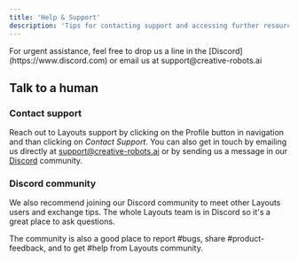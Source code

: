 ```yaml
---
title: 'Help & Support'
description: 'Tips for contacting support and accessing further resources.'
---
```


<Info>
  For urgent assistance, feel free to drop us a line in the [Discord](https://www.discord.com) or email us at support@creative-robots.ai
</Info>

## Talk to a human

### Contact support

Reach out to Layouts support by clicking on the Profile button in navigation and than clicking on _Contact Support_.
You can also get in touch by emailing us directly at support@creative-robots.ai or by sending us a message in our [Discord](https://www.discord.com) community. 

### Discord community 

We also recommend joining our Discord community to meet other Layouts users and exchange tips. The whole Layouts team is in Discord so it's a great place to ask questions.

The community is also a good place to report #bugs, share #product-feedback, and to get #help from Layouts community.